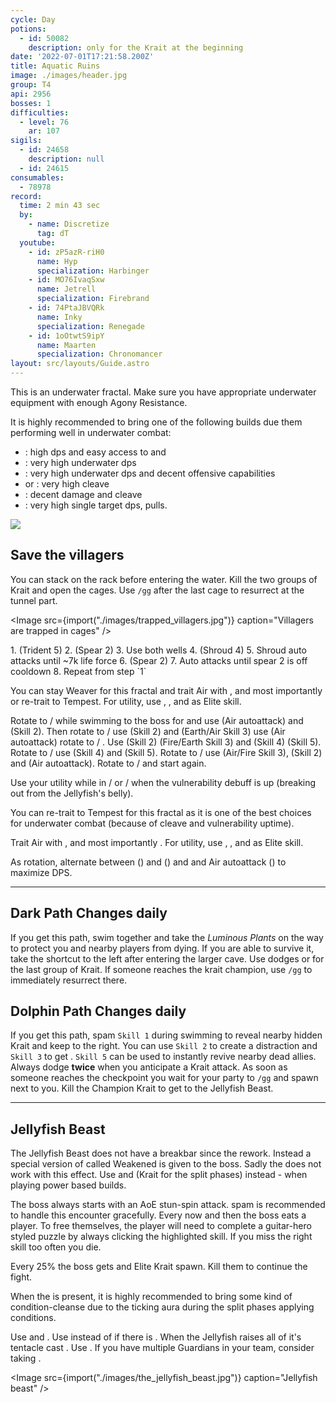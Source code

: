 ```yaml
---
cycle: Day
potions:
  - id: 50082
    description: only for the Krait at the beginning
date: '2022-07-01T17:21:58.200Z'
title: Aquatic Ruins
image: ./images/header.jpg
group: T4
api: 2956
bosses: 1
difficulties:
  - level: 76
    ar: 107
sigils:
  - id: 24658
    description: null
  - id: 24615
consumables:
  - 78978
record:
  time: 2 min 43 sec
  by:
    - name: Discretize
      tag: dT
  youtube:
    - id: zP5azR-riH0
      name: Hyp
      specialization: Harbinger
    - id: MO76IvaqSxw
      name: Jetrell
      specialization: Firebrand
    - id: 74PtaJBVQRk
      name: Inky
      specialization: Renegade
    - id: 1oOtwtS9ipY
      name: Maarten
      specialization: Chronomancer
layout: src/layouts/Guide.astro
---
```


<Grid>

<GridItem sm="7">

<Warning >
This is an underwater fractal. Make sure you have appropriate underwater equipment with enough Agony Resistance.
</Warning>

It is highly recommended to bring one of the following builds due them performing well in underwater combat:

- <BuildLink specialization="Firebrand" build="Condi Firebrand"/>: high dps and easy access to <Boon name="Stability"/> and <Boon name="Quickness"/>
- <BuildLink specialization="Holosmith" build="Power Holosmith"/>: very high underwater dps
- <BuildLink specialization="Soulbeast" build="Power Soulbeast"/>: very high underwater dps and decent offensive capabilities
- <BuildLink specialization="Reaper" build="Power Reaper"/> or <BuildLink specialization="Scourge" build="Condi Scourge"/>: very high cleave
- <Specialization name="Tempest" text="Power Tempest" />: decent damage and cleave
- <BuildLink specialization="Chronomancer" build="Power Chronomancer"/>: very high single target dps, pulls.

</GridItem>

<GridItem sm="5">
<Image src={import("./images/wooden_rack.jpg")} caption="Wooden rack" />
</GridItem>
</Grid>

## Save the villagers <Item id="50082" disableText/><Item id="24658" disableText/>

<Grid>
<GridItem sm="7">

You can stack <Boon name="Might"/> on the rack before entering the water. Kill the two groups of Krait and open the cages. Use `/gg` after the last cage to resurrect at the tunnel part.

<Image src={import("./images/trapped_villagers.jpg")} caption="Villagers are trapped in cages" />

</GridItem>

<GridItem sm="5">
<Tabs>
<Tab specialization="reaper">
1.  <Skill name="Frozen Abyss"/> (Trident 5)
2.  <Skill name="Wicked Spiral"/> (Spear 2)
3.  Use both wells
4.  <Skill name="Soul Spiral"/> (Shroud 4)
5.  Shroud auto attacks until ~7k life force
6.  <Skill name="Wicked Spiral"/> (Spear 2)
7.  Auto attacks until spear 2 is off cooldown
8.  Repeat from step `1`
</Tab>
<Tab specialization="Weaver">

You can stay Weaver for this fractal and trait Air with <Trait id="232" disableText/>, <Trait id="214" disableText/> and most importantly <Trait id="1503"/> or re-trait to Tempest. For utility, use <Skill id="5638" disableText/>, <Skill id="40183" disableText/>, <Skill id="5539" disableText/> and <Skill id="43638"/> as Elite skill.

Rotate to <Skill name="Air Attunement" profession="Elementalist" disableText/> / <Skill name="Air Attunement" profession="Elementalist" disableText/> while swimming to the boss for <Trait name="Elements of Rage"/> and use <Skill name="Forked Lightning" profession="Elementalist"/> (Air autoattack) and <Skill name="Electrocute" profession="Elementalist"/> (Skill 2). Then rotate to <Skill name="Earth Attunement" profession="Elementalist" disableText/> / <Skill name="Air Attunement" profession="Elementalist" disableText/> use <Skill name="Rock Spray" profession="Elementalist"/> (Skill 2) and <Skill name="Sodden Swath" profession="Elementalist"/> (Earth/Air Skill 3) use <Skill name="Forked Lightning" profession="Elementalist"/> (Air autoattack) rotate to <Skill name="Fire Attunement" profession="Elementalist" disableText/> / <Skill name="Earth Attunement" profession="Elementalist" disableText/>. Use <Skill name="Boil" profession="Elementalist"/> (Skill 2) <Skill name="Molten Burst" profession="Elementalist"/> (Fire/Earth Skill 3) and <Skill name="Rock Anchor" profession="Elementalist"/> (Skill 4) <Skill name="Murky water" profession="Elementalist"/> (Skill 5). Rotate to <Skill name="Fire Attunement" profession="Elementalist" disableText/> / <Skill name="Fire Attunement" profession="Elementalist" disableText/> use <Skill name="LavaChains" profession="Elementalist"/> (Skill 4) and <Skill name="Heat Wave" profession="Elementalist"/> (Skill 5). Rotate to <Skill name="Air Attunement" profession="Elementalist" disableText/> / <Skill name="Fire Attunement" profession="Elementalist" disableText/> use <Skill name="Plasmic Strike" profession="Elementalist"/> (Air/Fire Skill 3), <Skill name="Electrocute" profession="Elementalist"/> (Skill 2) and <Skill name="Forked Lightning" profession="Elementalist"/> (Air autoattack). Rotate to <Skill name="Air Attunement" profession="Elementalist" disableText/> / <Skill name="Air Attunement" profession="Elementalist" disableText/> and start again.

Use your utility while in <Skill name="Fire Attunement" profession="Elementalist" disableText/> / <Skill name="Fire Attunement" profession="Elementalist" disableText/> or <Skill name="Air Attunement" profession="Elementalist" disableText/> / <Skill name="Air Attunement" profession="Elementalist" disableText/> when the vulnerability debuff is up (breaking out from the Jellyfish's belly).
</Tab>

<Tab specialization="tempest">

You can re-trait to Tempest for this fractal as it is one of the best choices for underwater combat (because of cleave and vulnerability uptime).

Trait Air with <Trait id="232" disableText/>, <Trait id="214" disableText/> and most importantly <Trait id="1503"/>. For utility, use <Skill id="5638" disableText/>, <Skill id="5539" disableText/>, <Skill id="30662" disableText/> and <Skill id="29968" disableText/> as Elite skill.

As rotation, alternate between <Skill id="29719"/> (<Skill id="5494" disableText/>) and <Skill id="5597"/> (<Skill id="5492" disableText/>) and <Skill id="5655"/> and Air autoattack (<Skill id="5494" disableText/>) to maximize DPS.
</Tab>

</Tabs>
</GridItem>

</Grid>

---

<Grid>
<GridItem>

## Dark Path <Label>Changes daily</Label>

If you get this path, swim together and take the _Luminous Plants_ on the way to protect you and nearby players from dying. If you are able to survive it, take the shortcut to the left after entering the larger cave. Use dodges or <Effect name="Invulnerability"/> for the last group of Krait. If someone reaches the krait champion, use `/gg` to immediately resurrect there.
</GridItem>

<GridItem>

## Dolphin Path <Label>Changes daily</Label>

If you get this path, spam `Skill 1` during swimming to reveal nearby hidden Krait and keep to the right. You can use `Skill 2` to create a distraction and `Skill 3` to get <Effect name="Stealth"/>. `Skill 5` can be used to instantly revive nearby dead allies. Always dodge **twice** when you anticipate a Krait attack. As soon as someone reaches the checkpoint you wait for your party to `/gg` and spawn next to you. Kill the Champion Krait to get to the Jellyfish Beast.

</GridItem>
</Grid>

---

<Grid>
<GridItem sm="7">

## Jellyfish Beast

The Jellyfish Beast does not have a breakbar since the rework. Instead a special version of <Effect name="Exposed"/> called Weakened is given to the boss. Sadly the <Item id="24868"/> does not work with this effect. Use <Item id="24615"/> and <Item id="24658"/> (Krait for the split phases) instead - when playing power based builds.

The boss always starts with an AoE stun-spin attack. <Boon name="Stability"/> spam is recommended to handle this encounter gracefully. Every now and then the boss eats a player. To free themselves, the player will need to complete a guitar-hero styled puzzle by always clicking the highlighted skill. If you miss the right skill too often you die.

Every 25% the boss gets <Effect name="Invulnerability"/> and Elite Krait spawn. Kill them to continue the fight.

When the <Instability name="Afflicted"/> is present, it is highly recommended to bring some kind of condition-cleanse due to the ticking aura during the split phases applying conditions.
</GridItem>

<GridItem sm="5">
<Tabs>
<Tab specialization="revenant">
Use <Skill name="Legendary Dwarf Stance"/> and <Skill name="Legendary Assassin Stance"/>. Use <Skill name="Legendary Demon Stance"/> instead of <Skill name="Legendary Assassin Stance" disableText/> if there is <Instability name="No Pain, No Gain"/>. When the Jellyfish raises all of it's tentacle cast <Skill name="Inspiring Reinforcement"/>.
</Tab>

<Tab specialization="Guardian">
Use <Skill name="Stand your ground"/>. If you have multiple Guardians in your team, consider taking <Skill id="43357"/>.
</Tab>
</Tabs>
</GridItem>

</Grid>

<Image src={import("./images/the_jellyfish_beast.jpg")} caption="Jellyfish beast" />
